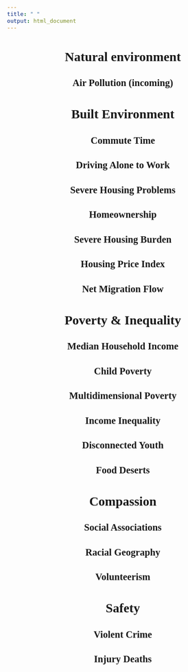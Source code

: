 ---
title: " "
output: html_document
---

<style type="text/css">
h1 {
  font-weight: bold;
}
h1,h2 {
  text-align: center;
}
h1,h2,h3,h4,h5,h6 {
  font-family: "Museo Sans 300";
}
body{
  font-family: "Museo Sans 300";
  font-size: 15px;
}
</style>

# Natural environment

## Air Pollution (incoming)

# Built Environment

## Commute Time
## Driving Alone to Work
## Severe Housing Problems
## Homeownership
## Severe Housing Burden
## Housing Price Index
## Net Migration Flow

# Poverty & Inequality

## Median Household Income
## Child Poverty
## Multidimensional Poverty
## Income Inequality
## Disconnected Youth
## Food Deserts

# Compassion
## Social Associations
## Racial Geography
## Volunteerism

# Safety
## Violent Crime
## Injury Deaths









